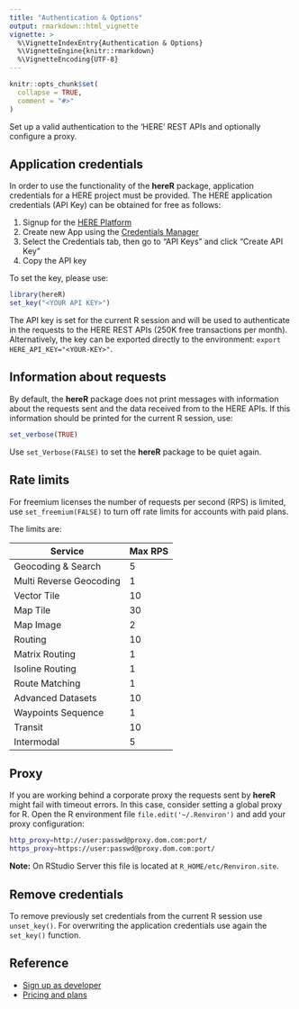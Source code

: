 ```yaml
---
title: "Authentication & Options"
output: rmarkdown::html_vignette
vignette: >
  %\VignetteIndexEntry{Authentication & Options}
  %\VignetteEngine{knitr::rmarkdown}
  %\VignetteEncoding{UTF-8}
---
```


```r
knitr::opts_chunk$set(
  collapse = TRUE,
  comment = "#>"
)
```

Set up a valid authentication to the 'HERE' REST APIs and optionally configure a proxy.

## Application credentials

In order to use the functionality of the **hereR** package, application credentials for a HERE project must be provided. The HERE application credentials (API Key) can be obtained for free as follows:

1. Signup for the [HERE Platform](https://platform.here.com)
2. Create new App using the [Credentials Manager](https://platform.here.com/admin/apps?action=new-registration)
3. Select the Credentials tab, then go to "API Keys" and click "Create API Key"
4. Copy the API key

To set the key, please use:

```r
library(hereR)
set_key("<YOUR API KEY>")
```

The API key is set for the current R session and will be used to authenticate in the requests to the HERE REST APIs (250K free transactions per month). Alternatively, the key can be exported directly to the environment: `export HERE_API_KEY="<YOUR-KEY>"`.

## Information about requests

By default, the **hereR** package does not print messages with information about the
requests sent and the data received from to the HERE APIs. If this information should be printed for the current R session, use:

```r
set_verbose(TRUE)
```

Use `set_Verbose(FALSE)` to set the **hereR** package to be quiet again.

## Rate limits

For freemium licenses the number of requests per second (RPS) is limited, use `set_freemium(FALSE)` to turn off rate limits for accounts with paid plans.

The limits are: 

Service | Max RPS
-- | --
Geocoding & Search | 5
Multi Reverse Geocoding | 1
Vector Tile | 10
Map Tile | 30
Map Image | 2
Routing | 10
Matrix Routing | 1
Isoline Routing | 1
Route Matching | 1
Advanced Datasets | 10
Waypoints Sequence | 1
Transit | 10
Intermodal | 5

## Proxy

If you are working behind a corporate proxy the requests sent by **hereR** might fail with timeout errors.
In this case, consider setting a global proxy for R. Open the R environment file `file.edit('~/.Renviron')` and add your proxy configuration:

``` sh
http_proxy=http://user:passwd@proxy.dom.com:port/
https_proxy=https://user:passwd@proxy.dom.com:port/
```

**Note:** On RStudio Server this file is located at `R_HOME/etc/Renviron.site`.

## Remove credentials

To remove previously set credentials from the current R session use `unset_key()`.
For overwriting the application credentials use again the `set_key()` function.

## Reference

* [Sign up as developer](https://developer.here.com/sign-up?create=Freemium-Basic&keepState=true&step=account)
* [Pricing and plans](https://developer.here.com/pricing)
